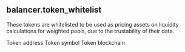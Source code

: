 ## balancer.token_whitelist 
These tokens are whitelisted to be used as pricing assets on liquidity calculations for weighted pools, due to the trustability of their data.


<ParamField path="address">
Token address
</ParamField>
<ParamField path="name">
Token symbol
</ParamField>
<ParamField path="chain">
Token blockchain
</ParamField>
